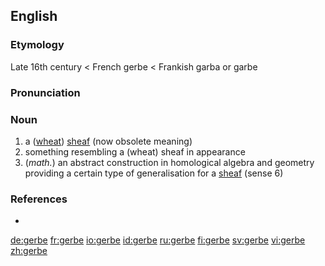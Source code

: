 ==English==
===Etymology===
Late 16th century < French gerbe < Frankish garba or garbe

===Pronunciation===
{{IPA|/dʒəːb/}}

===Noun===
{{en-noun}}
{{wikipedia}}

# a ([[wheat]]) [[sheaf]] (now obsolete meaning)
# something resembling a (wheat) sheaf in appearance
# (''math.'') an abstract construction in homological algebra and geometry providing a certain type of generalisation for a [[sheaf]] (sense 6)

===References===
* {{R:OED}}

[[de:gerbe]]
[[fr:gerbe]]
[[io:gerbe]]
[[id:gerbe]]
[[ru:gerbe]]
[[fi:gerbe]]
[[sv:gerbe]]
[[vi:gerbe]]
[[zh:gerbe]]